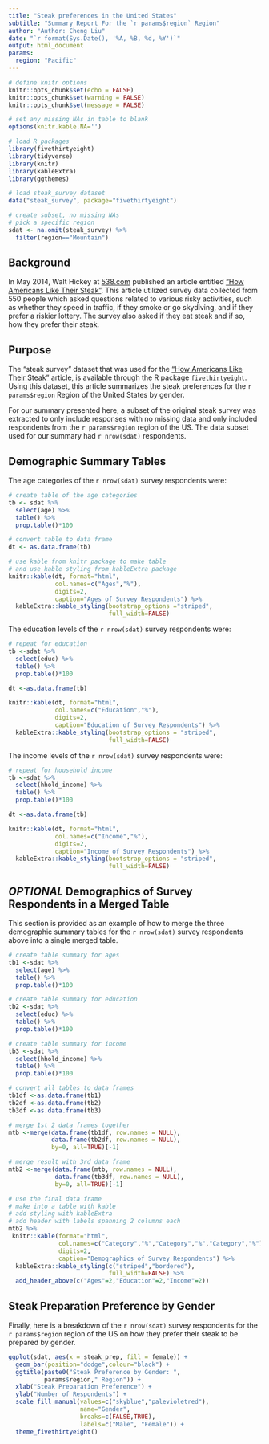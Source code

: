 ```yaml
---
title: "Steak preferences in the United States"
subtitle: "Summary Report For the `r params$region` Region"
author: "Author: Cheng Liu"
date: "`r format(Sys.Date(), '%A, %B, %d, %Y')`"
output: html_document
params:
  region: "Pacific"
---
```


```r
# define knitr options
knitr::opts_chunk$set(echo = FALSE)
knitr::opts_chunk$set(warning = FALSE)
knitr::opts_chunk$set(message = FALSE)

# set any missing NAs in table to blank
options(knitr.kable.NA='')

# load R packages
library(fivethirtyeight)
library(tidyverse)
library(knitr)
library(kableExtra)
library(ggthemes)

# load steak_survey dataset
data("steak_survey", package="fivethirtyeight")

# create subset, no missing NAs
# pick a specific region
sdat <- na.omit(steak_survey) %>%
  filter(region=="Mountain")
```

## Background

In May 2014, Walt Hickey at
[538.com](http://fivethirtyeight.com/) published an
article entitled
["How Americans Like Their Steak"](https://fivethirtyeight.com/features/how-americans-like-their-steak/). This article utilized survey data collected from 550 people which asked questions related to various risky activities, such as whether they speed in traffic, if they smoke or go skydiving, and if they prefer a riskier lottery. The survey also asked if they eat steak and if so, how they prefer their steak.


## Purpose

The "steak survey" dataset that was used for the ["How
Americans Like Their
Steak"](https://fivethirtyeight.com/features/how-americans-like-their-steak/) article, is available through
the R package [`fivethirtyeight`](https://cran.r-
project.org/web/packages/fivethirtyeight/index.html).
Using this dataset, this article summarizes the steak
preferences for the `r params$region` Region of the
United States by gender.

For our summary presented here, a subset of the original steak survey was extracted to only include responses with no missing data and only included respondents from the `r params$region` region of the US. The data subset used for our summary had `r nrow(sdat)` respondents.


## Demographic Summary Tables

The age categories of the `r nrow(sdat)` survey
respondents were:

```r
# create table of the age categories
tb <- sdat %>%
  select(age) %>%
  table() %>%
  prop.table()*100

# convert table to data frame
dt <- as.data.frame(tb)

# use kable from knitr package to make table
# and use kable styling from kableExtra package
knitr::kable(dt, format="html",
             col.names=c("Ages","%"),
             digits=2,
             caption="Ages of Survey Respondents") %>%
  kableExtra::kable_styling(bootstrap_options ="striped",
                            full_width=FALSE)
```



The education levels of the `r nrow(sdat)` survey respondents were:

```r
# repeat for education
tb <-sdat %>% 
  select(educ) %>%
  table() %>%
  prop.table()*100

dt <-as.data.frame(tb)

knitr::kable(dt, format="html",
             col.names=c("Education","%"),
             digits=2,
             caption="Education of Survey Respondents") %>%
  kableExtra::kable_styling(bootstrap_options = "striped",
                            full_width=FALSE)
```



The income levels of the `r nrow(sdat)` survey respondents were:

```r
# repeat for household income
tb <-sdat %>% 
  select(hhold_income) %>%
  table() %>%
  prop.table()*100

dt <-as.data.frame(tb)

knitr::kable(dt, format="html",
             col.names=c("Income","%"),
             digits=2,
             caption="Income of Survey Respondents") %>%
  kableExtra::kable_styling(bootstrap_options = "striped",
                            full_width=FALSE)
```


## _OPTIONAL_ Demographics of Survey Respondents in a Merged Table

This section is provided as an example of how to merge the three demographic summary tables for the `r nrow(sdat)` survey respondents above into a single merged table.

```r
# create table summary for ages
tb1 <-sdat %>% 
  select(age) %>%
  table() %>%
  prop.table()*100

# create table summary for education
tb2 <-sdat %>% 
  select(educ) %>%
  table() %>%
  prop.table()*100

# create table summary for income
tb3 <-sdat %>% 
  select(hhold_income) %>%
  table() %>%
  prop.table()*100

# convert all tables to data frames
tb1df <-as.data.frame(tb1) 
tb2df <-as.data.frame(tb2)
tb3df <-as.data.frame(tb3)

# merge 1st 2 data frames together
mtb <-merge(data.frame(tb1df, row.names = NULL),
            data.frame(tb2df, row.names = NULL),
            by=0, all=TRUE)[-1]

# merge result with 3rd data frame
mtb2 <-merge(data.frame(mtb, row.names = NULL),
             data.frame(tb3df, row.names = NULL),
             by=0, all=TRUE)[-1]

# use the final data frame
# make into a table with kable
# add styling with kableExtra
# add header with labels spanning 2 columns each
mtb2 %>%
 knitr::kable(format="html",
              col.names=c("Category","%","Category","%","Category","%"),
              digits=2,
              caption="Demographics of Survey Respondents") %>%
  kableExtra::kable_styling(c("striped","bordered"),
                            full_width=FALSE) %>%
  add_header_above(c("Ages"=2,"Education"=2,"Income"=2))
```


## Steak Preparation Preference by Gender

Finally, here is a breakdown of the `r nrow(sdat)` survey respondents for the `r params$region` region of the US on how they prefer their steak to be prepared by gender.

```r
ggplot(sdat, aes(x = steak_prep, fill = female)) +
  geom_bar(position="dodge",colour="black") +
  ggtitle(paste0("Steak Preference by Gender: ",
          params$region," Region")) +
  xlab("Steak Preparation Preference") +
  ylab("Number of Respondents") +
  scale_fill_manual(values=c("skyblue","palevioletred"),
                    name="Gender",
                    breaks=c(FALSE,TRUE),
                    labels=c("Male", "Female")) +
  theme_fivethirtyeight()
```
